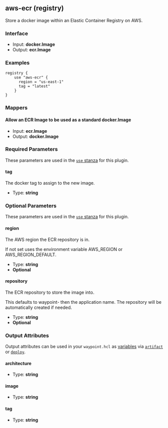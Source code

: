 ## aws-ecr (registry)

Store a docker image within an Elastic Container Registry on AWS.

### Interface

- Input: **docker.Image**
- Output: **ecr.Image**

### Examples

```hcl
registry {
    use "aws-ecr" {
      region = "us-east-1"
      tag = "latest"
    }
}
```

### Mappers

#### Allow an ECR Image to be used as a standard docker.Image

- Input: **ecr.Image**
- Output: **docker.Image**

### Required Parameters

These parameters are used in the [`use` stanza](/docs/waypoint-hcl/use) for this plugin.

#### tag

The docker tag to assign to the new image.

- Type: **string**

### Optional Parameters

These parameters are used in the [`use` stanza](/docs/waypoint-hcl/use) for this plugin.

#### region

The AWS region the ECR repository is in.

If not set uses the environment variable AWS_REGION or AWS_REGION_DEFAULT.

- Type: **string**
- **Optional**

#### repository

The ECR repository to store the image into.

This defaults to waypoint- then the application name. The repository will be automatically created if needed.

- Type: **string**
- **Optional**

### Output Attributes

Output attributes can be used in your `waypoint.hcl` as [variables](/docs/waypoint-hcl/variables) via [`artifact`](/docs/waypoint-hcl/variables/artifact) or [`deploy`](/docs/waypoint-hcl/variables/deploy).

#### architecture

- Type: **string**

#### image

- Type: **string**

#### tag

- Type: **string**
